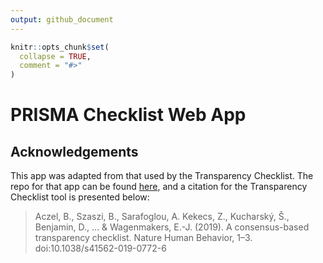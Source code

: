 ```yaml
---
output: github_document
---
```


<!-- README.md is generated from README.Rmd. Please edit that file -->

```r
knitr::opts_chunk$set(
  collapse = TRUE,
  comment = "#>"
)
```

# PRISMA Checklist Web App


## Acknowledgements

This app was adapted from that used by the Transparency Checklist. The repo for that app can be found [here](https://github.com/BalazsAczel/TransparencyChecklist), and a citation for the Transparency Checklist tool is presented below:

> Aczel, B., Szaszi, B., Sarafoglou, A. Kekecs, Z., Kucharský, Š., Benjamin, D., ... & Wagenmakers, E.-J. (2019). A consensus-based transparency checklist. Nature Human Behavior, 1--3. doi:10.1038/s41562-019-0772-6